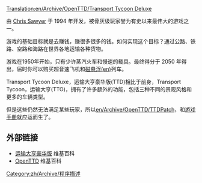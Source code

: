 [[Translation:en/Archive/OpenTTD/Transport Tycoon Deluxe]]

由 [http://www.chrissawyer.com Chris Sawyer] 于 1994 年开发，被骨灰级玩家誉为有史以来最伟大的游戏之一。

游戏的基础目标就是去赚钱，赚很多很多的钱。如何实现这个目标？通过公路、铁路、空路和海路在世界各地运输各种货物。

游戏在1950年开始，只有少许蒸汽火车和慢速的载具。最终得分于 2050 年得出，届时你可以购买超音速飞机和[[en/Manual/Base Set/MagLev|磁悬浮(en)]]列车。

Transport Tycoon Deluxe，运输大亨豪华版(TTD)相比于前身，Transport Tycoon，运输大亨(TTO)，拥有了许多额外的功能，包括三种不同的景观风格和更多的车辆类型。

但是这些仍然无法满足某些玩家，所以[[en/Archive/OpenTTD/TTDPatch]]，和[[zh/Manual/Main Page|游戏手册]]就应运而生了。

==外部链接==
* [https://zh.wikipedia.org/wiki/%E9%81%8B%E8%BC%B8%E5%A4%A7%E4%BA%A8 运输大亨豪华版] 维基百科
* [https://zh.wikipedia.org/wiki/OpenTTD OpenTTD] 维基百科
[[Category:zh/Archive/程序描述]]